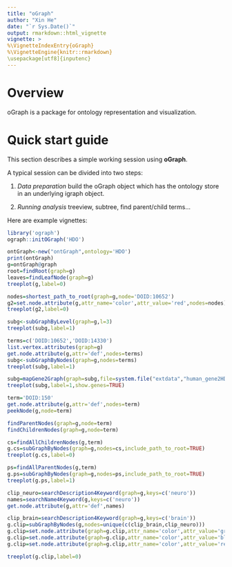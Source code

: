 ```yaml
---
title: "oGraph"
author: "Xin He"
date: "`r Sys.Date()`"
output: rmarkdown::html_vignette
vignette: >
%\VignetteIndexEntry{oGraph}
%\VignetteEngine{knitr::rmarkdown}
\usepackage[utf8]{inputenc}
---
```

  
# Overview
oGraph is a package for ontology representation and visualization. 

# Quick start guide
This section describes a simple working session using **oGraph**. 

A typical session can be divided into two steps:
  
1.  *Data preparation* build the oGraph object which has the ontology store in an underlying igraph object.

2.  *Running analysis* treeview, subtree, find parent/child terms...


Here are example vignettes:

```r
library('ograph')
ograph::initOGraph('HDO')
```

```r
ontGraph<-new("ontGraph",ontology='HDO')
print(ontGraph)
g=ontGraph@graph
root=findRoot(graph=g)
leaves=findLeafNode(graph=g)
treeplot(g,label=0)

nodes=shortest_path_to_root(graph=g,node='DOID:10652')
g2=set.node.attribute(g,attr_name='color',attr_value='red',nodes=nodes)
treeplot(g2,label=0)
```
</center>


```r
subg<-subGraphByLevel(graph=g,l=3)
treeplot(subg,label=1)
```
  
```r
terms=c('DOID:10652','DOID:14330')
list.vertex.attributes(graph=g)
get.node.attribute(g,attr='def',nodes=terms)
subg<-subGraphByNodes(graph=g,nodes=terms)
treeplot(subg,label=1)
```


```r
subg=mapGene2Graph(graph=subg,file=system.file("extdata","human_gene2HDO_o", package ="ograph"))
treeplot(subg,label=1,show.genes=TRUE)
```


```r
term='DOID:150'
get.node.attribute(g,attr='def',nodes=term)
peekNode(g,node=term)

findParentNodes(graph=g,node=term)
findChildrenNodes(graph=g,node=term)

cs=findAllChildrenNodes(g,term)
g.cs=subGraphByNodes(graph=g,nodes=cs,include_path_to_root=TRUE)
treeplot(g.cs,label=0)

ps=findAllParentNodes(g,term)
g.ps=subGraphByNodes(graph=g,nodes=ps,include_path_to_root=TRUE)
treeplot(g.ps,label=1)
```


```r
clip_neuro=searchDescription4Keyword(graph=g,keys=c('neuro'))
names=searchName4Keyword(g,keys=c('neuro'))
get.node.attribute(g,attr='def',names)

clip_brain=searchDescription4Keyword(graph=g,keys=c('brain'))
g.clip=subGraphByNodes(g,nodes=unique(c(clip_brain,clip_neuro)))
g.clip=set.node.attribute(graph=g.clip,attr_name='color',attr_value='green',nodes=clip_neuro)
g.clip=set.node.attribute(graph=g.clip,attr_name='color',attr_value='blue',nodes=clip_brain)
g.clip=set.node.attribute(graph=g.clip,attr_name='color',attr_value='red',nodes=intersect(clip_brain,clip_neuro))

treeplot(g.clip,label=0)
```
